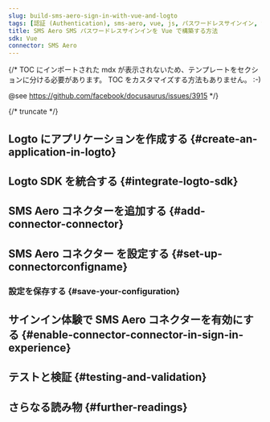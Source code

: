 ```yaml
---
slug: build-sms-aero-sign-in-with-vue-and-logto
tags: [認証 (Authentication), sms-aero, vue, js, パスワードレスサインイン, サインイン, ログイン]
title: SMS Aero SMS パスワードレスサインインを Vue で構築する方法
sdk: Vue
connector: SMS Aero
---
```


{/*
  TOC にインポートされた mdx が表示されないため、テンプレートをセクションに分ける必要があります。
  TOC をカスタマイズする方法もありません。 :-)

  @see https://github.com/facebook/docusaurus/issues/3915
*/}



{/* truncate */}

<Intro connector={connector} sdk="Vue" link="https://vuejs.org" />

## Logto にアプリケーションを作成する \{#create-an-application-in-logto}

<CreateApplication type="Single page app" framework="Vue" />

## Logto SDK を統合する \{#integrate-logto-sdk}

<IntegrateSdk />

## SMS Aero コネクターを追加する \{#add-connector-connector}

<AddPasswordlessConnector
  connector={connector}
  connectorType="SMS"
  passwordlessSignUpIdentifier="電話番号"
/>

## SMS Aero コネクター を設定する \{#set-up-connectorconfigname}

<ConnectorGuide />

### 設定を保存する \{#save-your-configuration}

<SaveYourConfiguration connector={connector} />

## サインイン体験で SMS Aero コネクターを有効にする \{#enable-connector-connector-in-sign-in-experience}

<EnablePasswordlessConnector
  connectorType="SMS"
  passwordlessSignUpIdentifier="電話番号"
/>

## テストと検証 \{#testing-and-validation}

<TestingAndValidation connector={connector} sdk="Vue" />

## さらなる読み物 \{#further-readings}

<FurtherReadings />
